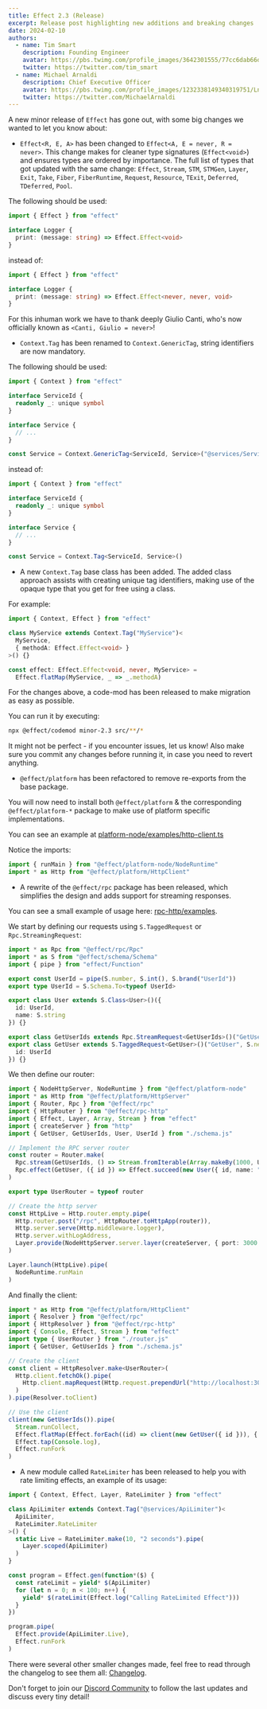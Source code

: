 ```yaml
---
title: Effect 2.3 (Release)
excerpt: Release post highlighting new additions and breaking changes
date: 2024-02-10
authors:
  - name: Tim Smart
    description: Founding Engineer
    avatar: https://pbs.twimg.com/profile_images/3642301555/77cc6dab66dc94fdd77e503fd6d1c1cf_400x400.jpeg
    twitter: https://twitter.com/tim_smart
  - name: Michael Arnaldi
    description: Chief Executive Officer
    avatar: https://pbs.twimg.com/profile_images/1232338149340319751/Ln9nNWyk_400x400.jpg
    twitter: https://twitter.com/MichaelArnaldi
---
```


A new minor release of `Effect` has gone out, with some big changes we wanted to let you know about:

+ `Effect<R, E, A>` has been changed to `Effect<A, E = never, R = never>`. This change makes for cleaner type signatures (`Effect<void>`) and ensures types are ordered by importance. The full list of types that got updated with the same change: `Effect`, `Stream`, `STM`, `STMGen`, `Layer`, `Exit`, `Take`, `Fiber`, `FiberRuntime`, `Request`, `Resource`, `TExit`, `Deferred`, `TDeferred`, `Pool`.

The following should be used:

```ts
import { Effect } from "effect"

interface Logger {
  print: (message: string) => Effect.Effect<void>
}
```

instead of:

```ts
import { Effect } from "effect"

interface Logger {
  print: (message: string) => Effect.Effect<never, never, void>
}
```

For this inhuman work we have to thank deeply Giulio Canti, who's now officially known as `<Canti, Giulio = never>`!

+ `Context.Tag` has been renamed to `Context.GenericTag`, string identifiers are now mandatory.

The following should be used:

```ts
import { Context } from "effect"

interface ServiceId {
  readonly _: unique symbol
}

interface Service {
  // ...
}

const Service = Context.GenericTag<ServiceId, Service>("@services/Service")
```

instead of:

```ts
import { Context } from "effect"

interface ServiceId {
  readonly _: unique symbol
}

interface Service {
  // ...
}

const Service = Context.Tag<ServiceId, Service>()
```

+ A new `Context.Tag` base class has been added. The added class approach assists with creating unique tag identifiers, making use of the opaque type that you get for free using a class. 

For example:

```ts
import { Context, Effect } from "effect"

class MyService extends Context.Tag("MyService")<
  MyService,
  { methodA: Effect.Effect<void> }
>() {}

const effect: Effect.Effect<void, never, MyService> =
  Effect.flatMap(MyService, _ => _.methodA)
```

For the changes above, a code-mod has been released to make migration as easy as possible. 

You can run it by executing:

```bash
npx @effect/codemod minor-2.3 src/**/*
```

It might not be perfect - if you encounter issues, let us know! Also make sure you commit any changes before running it, in case you need to revert anything.

+ `@effect/platform` has been refactored to remove re-exports from the base package. 

You will now need to install both `@effect/platform` & the corresponding `@effect/platform-*` package to make use of platform specific implementations. 

You can see an example at [platform-node/examples/http-client.ts](https://github.com/Effect-TS/effect/blob/main/packages/platform-node/examples/http-client.ts)

Notice the imports:

```ts
import { runMain } from "@effect/platform-node/NodeRuntime"
import * as Http from "@effect/platform/HttpClient"
```

+ A rewrite of the `@effect/rpc` package has been released, which simplifies the design and adds support for streaming responses. 

You can see a small example of usage here: [rpc-http/examples](https://github.com/Effect-TS/effect/tree/main/packages/rpc-http/examples).

We start by defining our requests using `S.TaggedRequest` or `Rpc.StreamingRequest`:

```ts filename="schema.ts"
import * as Rpc from "@effect/rpc/Rpc"
import * as S from "@effect/schema/Schema"
import { pipe } from "effect/Function"

export const UserId = pipe(S.number, S.int(), S.brand("UserId"))
export type UserId = S.Schema.To<typeof UserId>

export class User extends S.Class<User>()({
  id: UserId,
  name: S.string
}) {}

export class GetUserIds extends Rpc.StreamRequest<GetUserIds>()("GetUserIds", S.never, UserId, {}) {}
export class GetUser extends S.TaggedRequest<GetUser>()("GetUser", S.never, User, {
  id: UserId
}) {}
```

We then define our router:

```ts filename="router.ts"
import { NodeHttpServer, NodeRuntime } from "@effect/platform-node"
import * as Http from "@effect/platform/HttpServer"
import { Router, Rpc } from "@effect/rpc"
import { HttpRouter } from "@effect/rpc-http"
import { Effect, Layer, Array, Stream } from "effect"
import { createServer } from "http"
import { GetUser, GetUserIds, User, UserId } from "./schema.js"

// Implement the RPC server router
const router = Router.make(
  Rpc.stream(GetUserIds, () => Stream.fromIterable(Array.makeBy(1000, UserId))),
  Rpc.effect(GetUser, ({ id }) => Effect.succeed(new User({ id, name: "John Doe" })))
)

export type UserRouter = typeof router

// Create the http server
const HttpLive = Http.router.empty.pipe(
  Http.router.post("/rpc", HttpRouter.toHttpApp(router)),
  Http.server.serve(Http.middleware.logger),
  Http.server.withLogAddress,
  Layer.provide(NodeHttpServer.server.layer(createServer, { port: 3000 }))
)

Layer.launch(HttpLive).pipe(
  NodeRuntime.runMain
)
```

And finally the client:

```ts
import * as Http from "@effect/platform/HttpClient"
import { Resolver } from "@effect/rpc"
import { HttpResolver } from "@effect/rpc-http"
import { Console, Effect, Stream } from "effect"
import type { UserRouter } from "./router.js"
import { GetUser, GetUserIds } from "./schema.js"

// Create the client
const client = HttpResolver.make<UserRouter>(
  Http.client.fetchOk().pipe(
    Http.client.mapRequest(Http.request.prependUrl("http://localhost:3000/rpc"))
  )
).pipe(Resolver.toClient)

// Use the client
client(new GetUserIds()).pipe(
  Stream.runCollect,
  Effect.flatMap(Effect.forEach((id) => client(new GetUser({ id })), { batching: true })),
  Effect.tap(Console.log),
  Effect.runFork
)
```

+ A new module called `RateLimiter` has been released to help you with rate limiting effects, an example of its usage:

```ts
import { Context, Effect, Layer, RateLimiter } from "effect"

class ApiLimiter extends Context.Tag("@services/ApiLimiter")<
  ApiLimiter,
  RateLimiter.RateLimiter
>() {
  static Live = RateLimiter.make(10, "2 seconds").pipe(
    Layer.scoped(ApiLimiter)
  )
}

const program = Effect.gen(function*($) {
  const rateLimit = yield* $(ApiLimiter)
  for (let n = 0; n < 100; n++) {
    yield* $(rateLimit(Effect.log("Calling RateLimited Effect")))
  }
})

program.pipe(
  Effect.provide(ApiLimiter.Live),
  Effect.runFork
)
```

There were several other smaller changes made, feel free to read through the changelog to see them all: [Changelog](https://github.com/Effect-TS/effect/blob/main/packages/effect/CHANGELOG.md#230).

Don't forget to join our [Discord Community](https://discord.gg/effect-ts) to follow the last updates and discuss every tiny detail!
